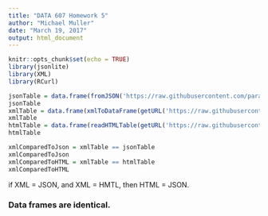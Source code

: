---
title: "DATA 607 Homework 5"
author: "Michael Muller"
date: "March 19, 2017"
output: html_document
---

```{r setup, include=FALSE}
knitr::opts_chunk$set(echo = TRUE)
library(jsonlite)
library(XML)
library(RCurl)
```

```{r}
jsonTable = data.frame(fromJSON('https://raw.githubusercontent.com/parastyle/DATA607/master/books.json'))
jsonTable
xmlTable = data.frame(xmlToDataFrame(getURL('https://raw.githubusercontent.com/parastyle/DATA607/master/books.xml')))
xmlTable
htmlTable = data.frame(readHTMLTable(getURL('https://raw.githubusercontent.com/parastyle/DATA607/master/books.html'),header=TRUE,which=1))
htmlTable

```

```{r}
xmlComparedToJson = xmlTable == jsonTable
xmlComparedToJson
xmlComparedToHTML = xmlTable == htmlTable
xmlComparedToHTML
```

if XML = JSON, and XML = HMTL, then HTML = JSON.

### Data frames are identical.
